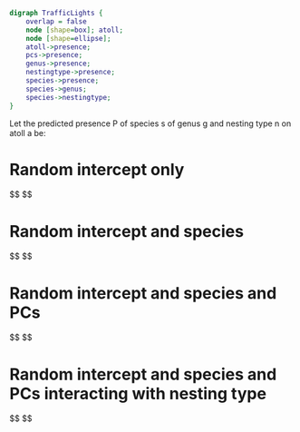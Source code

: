 

```dot
digraph TrafficLights {
    overlap = false
    node [shape=box]; atoll;
    node [shape=ellipse];
    atoll->presence;
    pcs->presence;
    genus->presence;
    nestingtype->presence;
    species->presence;
    species->genus;
    species->nestingtype;
}
```

Let the predicted presence P of species s of genus g and nesting type n on atoll a be:

# Random intercept only
$$
\begin{equation}
\begin{split}
\begin{aligned}

P_{as} &= \beta_{0a} + \epsilon_{as}\\
\beta_{0a} &= \gamma_{00} + U_{0a}

\end{aligned}
\end{split}
\end{equation}
$$

# Random intercept and species
$$
\begin{equation}
\begin{split}
\begin{aligned}

P_{as} &= \beta_{0a} + \beta_{1s}(Species_s) + \epsilon_{as} \\ %% check notation for index coefficients (beta1s)
\beta_{0a} &= \gamma_{00} + U_{0a}

\end{aligned}
\end{split}
\end{equation}
$$

# Random intercept and species and PCs

$$
\begin{equation}
\begin{split}
\begin{aligned}

P_{as} &= \beta_{0a} + \beta_{1s}(Species_s) + \beta_{2s}(PC1) + \dots + \beta_{7s}(PC6) + \epsilon_{as} \\
\beta_{0a} &= \gamma_{00} + U_{0a}

\end{aligned}
\end{split}
\end{equation}
$$

# Random intercept and species and PCs interacting with nesting type

$$
\begin{equation}
\begin{split}
\begin{aligned}

P_{asn} &= \alpha_{a} + \beta_{s}(Species_s) + \theta_{1s}(PC1) \times \gamma_{1s}(Nesting_n) + \dots + \theta_{6s}(PC6) \times \gamma_{6s}(Nesting_n) + \epsilon_{as} \\
\beta_{0a} &= \gamma_{00} + U_{0a}

\end{aligned}
\end{split}
\end{equation}
$$
